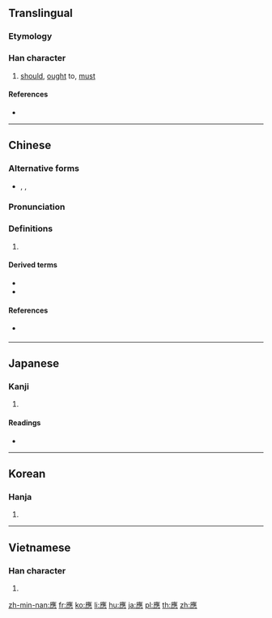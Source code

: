{{also|应|応}}
==Translingual==
{{Han simplified forms|應|応|应}}

===Etymology===
{{Han compound|䧹|心|c1=p|c2=s|t2=heart|ls=psc}}

===Han character===
{{Han char|rn=61|rad=心|as=13|sn=16|four=00231|canj=IOGP,IGP|ids=⿸䧹心}}

# [[should]], [[ought]] to, [[must]]

====References====
* {{Han ref|kx=0405.210|dkj=11330|dj=0746.020|hdz=42359.030|uh=61C9|ud=25033|bh=C0B3|bd=49331}}

----

==Chinese==
{{zh-forms|s=应}}

===Alternative forms===
* {{zh-l|応}}, {{zh-l|譍}}, {{zh-l|噟}}

===Pronunciation===
{{zh-pron
|m=yìng
|c=jing1,jing3
|h=pfs=en/yin
|mn=ìn/eng/èng
|mn_note=ìn - vernacular, eng, èng - literary
|mc=y
|oc=y
|ma=
|cat=v
}}

===Definitions===
{{zh-hanzi}}

# {{rfdef|lang=zh}}

====Derived terms====
* {{zh-l|答應}}
* {{zh-l|應該}}

====References====
* {{qualifier|Min Nan}} {{thcwd|12172}}

----

==Japanese==

===Kanji===
{{ja-kanji|grade=|rs=心13|style=ky|shin=応}}

# {{defn|lang=ja|sort=心13}}

====Readings====
* {{ja-readings|on=[[よう]] (yō), [[おう]] (ō)|kun=[[あたる]] (ataru)}}

----

==Korean==

===Hanja===
{{ko-hanja|hangeul=응|eumhun=|rv=eung|mr=ŭng|y=ung}}

# {{defn|lang=ko|sort=心13}}

----

==Vietnamese==

===Han character===
{{vi-hantu|[[ứng]], [[ưng]], [[ừng]]|rs=心13}}

# {{defn|lang=vi|sort=心13}}

[[zh-min-nan:應]]
[[fr:應]]
[[ko:應]]
[[li:應]]
[[hu:應]]
[[ja:應]]
[[pl:應]]
[[th:應]]
[[zh:應]]